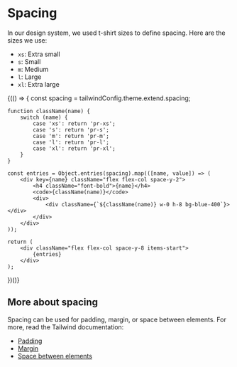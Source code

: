 
<Meta title="General/Spacing" />

# Spacing

In our design system, we used t-shirt sizes to define spacing. Here are the sizes we use:
- `xs`: Extra small
- `s`: Small
- `m`: Medium
- `l`: Large
- `xl`: Extra large

<Canvas>
{(() => {
    const spacing = tailwindConfig.theme.extend.spacing;

    function className(name) {
        switch (name) {
            case 'xs': return 'pr-xs';
            case 's': return 'pr-s';
            case 'm': return 'pr-m';
            case 'l': return 'pr-l';
            case 'xl': return 'pr-xl';
        }
    }

    const entries = Object.entries(spacing).map(([name, value]) => (
        <div key={name} className="flex flex-col space-y-2">
            <h4 className="font-bold">{name}</h4>
            <code>{className(name)}</code>
            <div>
                <div className={`${className(name)} w-0 h-8 bg-blue-400`}></div>
            </div>
        </div>
    ));

    return (
        <div className="flex flex-col space-y-8 items-start">
            {entries}
        </div>
    );
})()}
</Canvas>

## More about spacing

Spacing can be used for padding, margin, or space between elements. For more, read the Tailwind documentation:
- [Padding](https://tailwindcss.com/docs/padding)
- [Margin](https://tailwindcss.com/docs/margin)
- [Space between elements](https://tailwindcss.com/docs/space)
```

